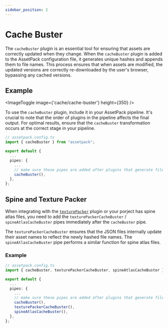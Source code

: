 ```yaml
---
sidebar_position: 2
---
```



# Cache Buster

The `cacheBuster` plugin is an essential tool for ensuring that assets are correctly updated when they change.
When the `cacheBuster` plugin is added to the AssetPack configuration file, it generates unique hashes and appends them to file names.
This process ensures that when assets are modified, the updated versions are correctly re-downloaded by the user's browser, bypassing any cached versions.

## Example

<ImageToggle image={'cache/cache-buster'} height={350} />

To use the `cacheBuster` plugin, include it in your AssetPack pipeline.
It's crucial to note that the order of plugins in the pipeline affects the final output. For optimal results,
ensure that the `cacheBuster` transformation occurs at the correct stage in your pipeline.

```ts
// assetpack.config.ts
import { cacheBuster } from "assetpack";

export default {
  ...
  pipes: {
    ...
    // make sure these pipes are added after plugins that generate files
    cacheBuster(),
  },
};
```

## Spine and Texture Packer

When integrating with the [`texturePacker`](/docs/guides/pipes/texture-packer) plugin or your porject has spine atlas files,
you need to add the `texturePackerCacheBuster` / `spineAtlasCacheBuster` pipes immediately after the `cacheBuster` pipe.

The `texturePackerCacheBuster` ensures that the JSON files internally update their asset names to reflect the newly hashed file names.
The `spineAtlasCacheBuster` pipe performs a similar function for spine atlas files.

### Example

```ts
// assetpack.config.ts
import { cacheBuster, texturePackerCacheBuster, spineAtlasCacheBuster } from "assetpack";

export default {
  ...
  pipes: {
    ...
    // make sure these pipes are added after plugins that generate files
    cacheBuster(),
    texturePackerCacheBuster(),
    spineAtlasCacheBuster(),
  },
};
```
